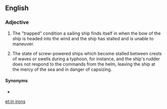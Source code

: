 ==English==

===Adjective===
{{en-adj|-}}

# {{lb|en|nautical}} The "trapped" condition a sailing ship finds itself in when the bow of the ship is headed into the wind and the ship has stalled and is unable to maneuver.
# The state of screw-powered ships which become stalled between crests of waves or swells during a typhoon, for instance, and the ship's rudder does not respond to the commands from the helm, leaving the ship at the mercy of the sea and in danger of capsizing.

====Synonyms====
* {{l|en|cold iron}}

[[et:in irons]]